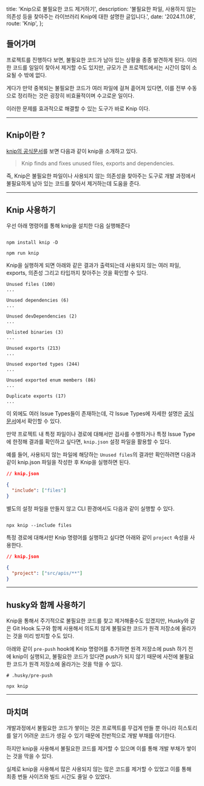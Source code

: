 
  title: 'Knip으로 불필요한 코드 제거하기',
  description:
    '불필요한 파일, 사용하지 않는 의존성 등을 찾아주는 라이브러리 Knip에 대한 설명한 글입니다.',
  date: '2024.11.08',
  route: 'Knip',
};

<Meta metadata={metadata} />

## 들어가며

프로젝트를 진행하다 보면, 불필요한 코드가 남아 있는 상황을 종종 발견하게 된다. 이러한 코드를 일일이 찾아서 제거할 수도 있지만, 규모가 큰 프로젝트에서는 시간이 많이 소요될 수 밖에 없다.

게다가 만약 중복되는 불필요한 코드가 여러 파일에 걸쳐 흩어져 있다면, 이를 전부 수동으로 정리하는 것은 굉장히 비효율적이며 수고로운 일이다.

이러한 문제를 효과적으로 해결할 수 있는 도구가 바로 Knip 이다.

---

## Knip이란 ?

[knip의 공식문서](https://knip.dev/explanations/why-use-knip)를 보면 다음과 같이 knip을 소개하고 있다.

> Knip finds and fixes unused files, exports and dependencies.

즉, Knip은 불필요한 파일이나 사용되지 않는 의존성을 찾아주는 도구로 개발 과정에서 불필요하게 남아 있는 코드를 찾아서 제거하는데 도움을 준다.

---

## Knip 사용하기

우선 아래 명령어를 통해 knip을 설치한 다음 실행해준다

```shell

npm install knip -D

npm run knip

```

Knip을 실행하게 되면 아래와 같은 결과가 출력되는데 사용되지 않는 여러 파일, exports, 의존성 그리고 타입까지 찾아주는 것을 확인할 수 있다.

```shell
Unused files (100)
...

Unused dependencies (6)
...

Unused devDependencies (2)
...

Unlisted binaries (3)
...

Unused exports (213)
...

Unused exported types (244)
...

Unused exported enum members (86)
...

Duplicate exports (17)
...

```

이 외에도 여러 Issue Types들이 존재하는데, 각 Issue Types에 자세한 설명은 [공식문서](https://knip.dev/reference/issue-types)에서 확인할 수 있다.

만약 프로젝트 내 특정 파일이나 경로에 대해서만 검사를 수행하거나 특정 Issue Type에 한정해 결과를 확인하고 싶다면, `knip.json` 설정 파일을 활용할 수 있다.

예를 들어, 사용되지 않는 파일에 해당하는 `Unused files`의 결과만 확인하려면 다음과 같이 knip.json 파일을 작성한 후 Knip을 실행하면 된다.

```json
// knip.json

{
  "include": ["files"]
}
```

별도의 설정 파일을 만들지 않고 CLI 환경에서도 다음과 같이 실행할 수 있다.

```shell

npx knip --include files

```

특정 경로에 대해서만 Knip 명령어를 실행하고 싶다면 아래와 같이 `project` 속성을 사용한다.

```json
// knip.json

{
  "project": ["src/apis/**"]
}
```

---

## husky와 함께 사용하기

Knip을 통해서 주기적으로 불필요한 코드를 찾고 제거해줄수도 있겠지만, Husky와 같은 Git Hook 도구와 함께 사용해서 의도치 않게 불필요한 코드가 원격 저장소에 올라가는 것을 미리 방지할 수도 있다.

아래와 같이 `pre-push` hook에 Knip 명령어를 추가하면 원격 저장소에 push 하기 전에 knip이 실행되고, 불필요한 코드가 있다면 push가 되지 않기 때문에 사전에 불필요한 코드가 원격 저장소에 올라가는 것을 막을 수 있다.

```shell
# .husky/pre-push

npx knip

```

---

## 마치며

개발과정에서 불필요한 코드가 쌓이는 것은 프로젝트를 무겁게 만들 뿐 아니라 히스토리를 알기 어려운 코드가 생길 수 있기 때문에 전반적으로 개발 부채를 야기한다.

하지만 knip을 사용해서 불필요한 코드를 제거할 수 있으며 이를 통해 개발 부채가 쌓이는 것을 막을 수 있다.

실제로 knip을 사용해서 많은 사용되지 않는 많은 코드를 제거할 수 있었고 이를 통해 최종 번들 사이즈와 빌드 시간도 줄일 수 있었다.
